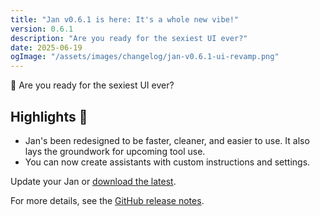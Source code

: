 ```yaml
---
title: "Jan v0.6.1 is here: It's a whole new vibe!"
version: 0.6.1
description: "Are you ready for the sexiest UI ever?"
date: 2025-06-19
ogImage: "/assets/images/changelog/jan-v0.6.1-ui-revamp.png"
---
```



<ChangelogHeader title="Jan v0.6.1 is here: It's a whole new vibe!" date="2025-06-19" ogImage="/assets/images/changelog/jan-v0.6.1-ui-revamp.png" />

👋 Are you ready for the sexiest UI ever?

## Highlights 🎉

- Jan's been redesigned to be faster, cleaner, and easier to use. It also lays the groundwork for upcoming tool use.
- You can now create assistants with custom instructions and settings.

Update your Jan or [download the latest](https://jan.ai/).

For more details, see the [GitHub release notes](https://github.com/menloresearch/jan/releases/tag/v0.6.1).
